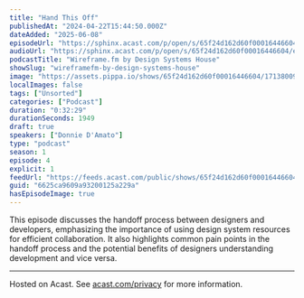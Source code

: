```yaml
---
title: "Hand This Off"
publishedAt: "2024-04-22T15:44:50.000Z"
dateAdded: "2025-06-08"
episodeUrl: "https://sphinx.acast.com/p/open/s/65f24d162d60f00016446604/e/6625ca9609a93200125a229a/media.mp3"
audioUrl: "https://sphinx.acast.com/p/open/s/65f24d162d60f00016446604/e/6625ca9609a93200125a229a/media.mp3"
podcastTitle: "Wireframe.fm by Design Systems House"
showSlug: "wireframefm-by-design-systems-house"
image: "https://assets.pippa.io/shows/65f24d162d60f00016446604/1713800986946-2cd9378e563fec04731aaa53984b2714.jpeg"
localImages: false
tags: ["Unsorted"]
categories: ["Podcast"]
duration: "0:32:29"
durationSeconds: 1949
draft: true
speakers: ["Donnie D'Amato"]
type: "podcast"
season: 1
episode: 4
explicit: 1
feedUrl: "https://feeds.acast.com/public/shows/65f24d162d60f00016446604"
guid: "6625ca9609a93200125a229a"
hasEpisodeImage: true
---
```

This episode discusses the handoff process between designers and developers, emphasizing the importance of using design system resources for efficient collaboration. It also highlights common pain points in the handoff process and the potential benefits of designers understanding development and vice versa.  

---

Hosted on Acast. See [acast.com/privacy](https://acast.com/privacy) for more information.
